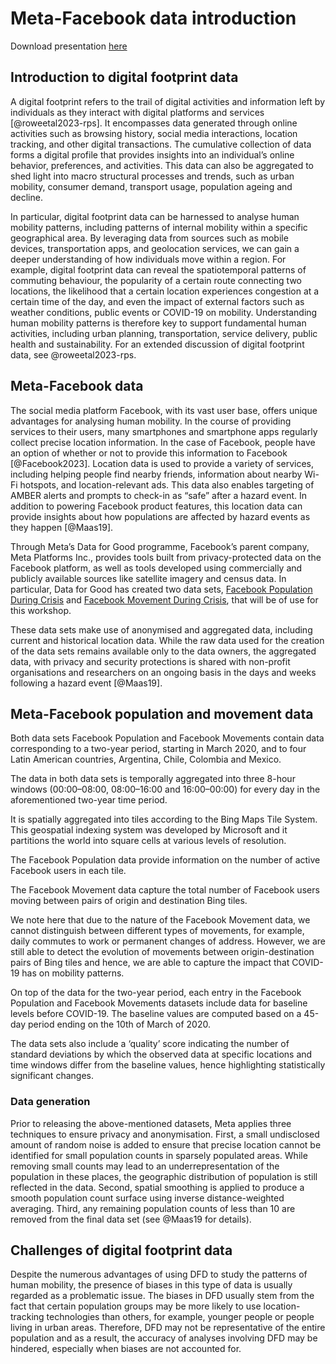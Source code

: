 # Meta-Facebook data introduction

::: callout-note
Download presentation [here](./slides/un-celade_dfd-mobility.pdf)
:::

## Introduction to digital footprint data

A digital footprint refers to the trail of digital activities and information left by individuals as they interact with digital platforms and services [@roweetal2023-rps]. It encompasses data generated through online activities such as browsing history, social media interactions, location tracking, and other digital transactions. The cumulative collection of data forms a digital profile that provides insights into an individual's online behavior, preferences, and activities. This data can also be aggregated to shed light into macro structural processes and trends, such as urban mobility, consumer demand, transport usage, population ageing and decline.

In particular, digital footprint data can be harnessed to analyse human mobility patterns, including patterns of internal mobility within a specific geographical area. By leveraging data from sources such as mobile devices, transportation apps, and geolocation services, we can gain a deeper understanding of how individuals move within a region. For example, digital footprint data can reveal the spatiotemporal patterns of commuting behaviour, the popularity of a certain route connecting two locations, the likelihood that a certain location experiences congestion at a certain time of the day, and even the impact of external factors such as weather conditions, public events or COVID-19 on mobility. Understanding human mobility patterns is therefore key to support fundamental human activities, including urban planning, transportation, service delivery, public health and sustainability. For an extended discussion of digital footprint data, see @roweetal2023-rps.

## Meta-Facebook data

The social media platform Facebook, with its vast user base, offers unique advantages for analysing human mobility. In the course of providing services to their users, many smartphones and smartphone apps regularly collect precise location information. In the case of Facebook, people have an option of whether or not to provide this information to Facebook [@Facebook2023]. Location data is used to provide a variety of services, including helping people find nearby friends, information about nearby Wi-Fi hotspots, and location-relevant ads. This data also enables targeting of AMBER alerts and prompts to check-in as "safe" after a hazard event. In addition to powering Facebook product features, this location data can provide insights about how populations are affected by hazard events as they happen [@Maas19].

Through Meta's Data for Good programme, Facebook's parent company, Meta Platforms Inc., provides tools built from privacy-protected data on the Facebook platform, as well as tools developed using commercially and publicly available sources like satellite imagery and census data. In particular, Data for Good has created two data sets, [Facebook Population During Crisis](https://dataforgood.facebook.com/dfg/tools/facebook-population-maps) and [Facebook Movement During Crisis](https://dataforgood.facebook.com/dfg/tools/movement-maps#accessdata), that will be of use for this workshop.

These data sets make use of anonymised and aggregated data, including current and historical location data. While the raw data used for the creation of the data sets remains available only to the data owners, the aggregated data, with privacy and security protections is shared with non-profit organisations and researchers on an ongoing basis in the days and weeks following a hazard event [@Maas19].

## Meta-Facebook population and movement data

Both data sets Facebook Population and Facebook Movements contain data corresponding to a two-year period, starting in March 2020, and to four Latin American countries, Argentina, Chile, Colombia and Mexico.

The data in both data sets is temporally aggregated into three 8-hour windows (00:00--08:00, 08:00--16:00 and 16:00--00:00) for every day in the aforementioned two-year time period.

It is spatially aggregated into tiles according to the Bing Maps Tile System. This geospatial indexing system was developed by Microsoft and it partitions the world into square cells at various levels of resolution.

The Facebook Population data provide information on the number of active Facebook users in each tile.

The Facebook Movement data capture the total number of Facebook users moving between pairs of origin and destination Bing tiles.

We note here that due to the nature of the Facebook Movement data, we cannot distinguish between different types of movements, for example, daily commutes to work or permanent changes of address. However, we are still able to detect the evolution of movements between origin-destination pairs of Bing tiles and hence, we are able to capture the impact that COVID-19 has on mobility patterns.

On top of the data for the two-year period, each entry in the Facebook Population and Facebook Movements datasets include data for baseline levels before COVID-19. The baseline values are computed based on a 45-day period ending on the 10th of March of 2020.

The data sets also include a 'quality' score indicating the number of standard deviations by which the observed data at specific locations and time windows differ from the baseline values, hence highlighting statistically significant changes.

### Data generation

Prior to releasing the above-mentioned datasets, Meta applies three techniques to ensure privacy and anonymisation. First, a small undisclosed amount of random noise is added to ensure that precise location cannot be identified for small population counts in sparsely populated areas. While removing small counts may lead to an underrepresentation of the population in these places, the geographic distribution of population is still reflected in the data. Second, spatial smoothing is applied to produce a smooth population count surface using inverse distance-weighted averaging. Third, any remaining population counts of less than 10 are removed from the final data set (see @Maas19 for details).

## Challenges of digital footprint data

Despite the numerous advantages of using DFD to study the patterns of human mobility, the presence of biases in this type of data is usually regarded as a problematic issue. The biases in DFD usually stem from the fact that certain population groups may be more likely to use location-tracking technologies than others, for example, younger people or people living in urban areas. Therefore, DFD may not be representative of the entire population and as a result, the accuracy of analyses involving DFD may be hindered, especially when biases are not accounted for.
